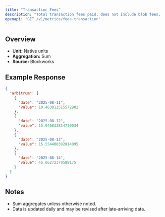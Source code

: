 ```yaml
---
title: "Transaction Fees"
description: "Total transaction fees paid, does not include blob fees, out-of-protocol tips, or additional sources of revenue"
openapi: 'GET /v1/metrics/fees-transaction'
---
```


## Overview

- **Unit:** Native units
- **Aggregation:** Sum
- **Source:** Blockworks

## Example Response

```json
{
  "arbitrum": [
    {
      "date": "2025-08-11",
      "value": 10.463812515572902
    },
    {
      "date": "2025-08-12",
      "value": 15.046833814730034
    },
    {
      "date": "2025-08-13",
      "value": 15.554408392814095
    },
    {
      "date": "2025-08-14",
      "value": 45.06272370588175
    }
  ]
}
```

## Notes
- Sum aggregates unless otherwise noted.
- Data is updated daily and may be revised after late-arriving data.
